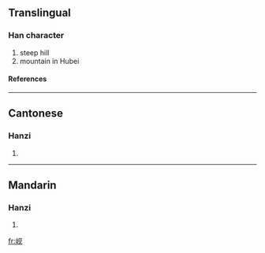 {{see|峴}}

==Translingual==
===Han character===
{{Han char|rn=46|rad=山|as=04|sn=7|four=|canj=山月竹山 (UBHU)}}
# steep hill
# mountain in Hubei
====References====
{{Han ref|kx=0308.331|hdz=10763.100|uh=5C98|ud=23704}}
----
==Cantonese==
===Hanzi===
{{yue-hanzi|jyut=|y=yin6}}
# {{defn|Cantonese}}
----
==Mandarin==
===Hanzi===
{{cmn-hanzi|tra=峴|pin=[[pí]] ([[pi2]]), [[pō]] ([[po1]]), [[xiàn]] ([[xian4]])|wg=p'i<sup>2</sup>, p'o<sup>1</sup>, hsien<sup>4</sup>}}
# {{defn|Mandarin}}

[[fr:岘]]